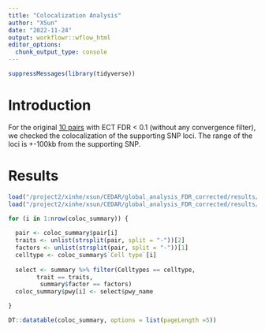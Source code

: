 ```yaml
---
title: "Colocalization Analysis"
author: "XSun"
date: "2022-11-24"
output: workflowr::wflow_html
editor_options:
  chunk_output_type: console
---
```

```r
suppressMessages(library(tidyverse))
```


# Introduction

For the original [10 pairs](https://xsun1229.github.io/factor_analysis/ECT_redo.html#Top_10_pairs_have_ECT_FDR_01) with ECT FDR < 0.1 (without any convergence filter), we checked the colocalization of the supporting SNP loci. The range of the loci is +-100kb from the supporting SNP. 

# Results

```r
load("/project2/xinhe/xsun/CEDAR/global_analysis_FDR_corrected/results/coloc_1e+05_cov.rdata")
load("/project2/xinhe/xsun/CEDAR/global_analysis_FDR_corrected/results/ECT_summary.rdata")

for (i in 1:nrow(coloc_summary)) {
  
  pair <- coloc_summary$pair[i]
  traits <- unlist(strsplit(pair, split = "-"))[2]
  factors <- unlist(strsplit(pair, split = "-"))[1]
  celltype <- coloc_summary$`Cell type`[i]
  
  select <- summary %>% filter(Celltypes == celltype,
        trait == traits,
         summary$factor == factors)
  coloc_summary$pwy[i] <- select$pwy_name

}

DT::datatable(coloc_summary, options = list(pageLength =5))
```